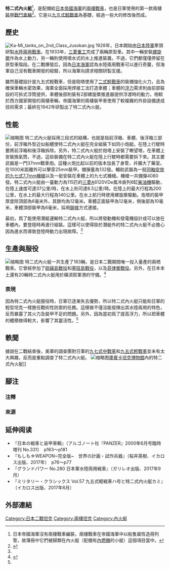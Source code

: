 {{noteTA|G1=军事|G2=单位|G3=地名|G4=人名}}
{{Infobox Weapon
|name=特二式內火艇<br>“カミ”
|image=File:Amph tank (AWM 099057).jpg
|image_size=300px
|caption=1945年11月20日，澳大利亞軍人在[[新不列顛島|新不列顛島]]的[[拉包爾|拉包爾]]測試特二式內火艇
|is_vehicle=yes
|origin= {{flag|Empire of Japan}}
|design_date=1941
|number=183輛<ref name=BIG5>{{Cite Web|url=http://m.qikan.com/ArticleContentNew.aspx?type=2&titleid=tkcl20120709&categorycode=0008||title=水陸坦克}}</ref>
|length=7.42米（去除浮筒則為4.80米）
|width=2.79米
|height=2.34米
|weight=12.3噸（去除浮筒則為9.15噸）
|suspension=曲拐懸掛
|speed=時速37公里（路面）<br>9.5公里（浮渡）
|vehicle_range=320公里（路面）<br>140公里（浮渡）
|primary_armament=[[一式37公厘戰車炮|一式37公厘戰車炮]]<br>備彈132發
|secondary_armament=兩挺[[九七式機槍|九七式7.7mm機槍]]<br>（一挺同軸安放，一挺安裝在車體上）<br>備彈3500-3900發
|armour=6-13毫米
|engine=[[三菱|三菱]]A6120VDe風冷直列6缸[[柴油機|柴油機]]
|engine_power=115匹（86千瓦）
|pw_ratio=
|crew=5-6人
}}

'''特二式內火艇'''<ref group="注">日本帝國海軍沒有兩棲戰車編裝，兩棲戰車在帝國海軍中以船隻屬性造冊列管，故簿冊中它們被歸類在內火艇（配備有[[內燃機|內燃機]]的小艇）這個項目當中。</ref>，是配備給[[日本帝國海軍|日本帝國海軍]]的[[兩棲戰車|兩棲戰車]]，也是日軍使用的第一款兩棲[[裝甲戰鬥車輛|裝甲戰鬥車輛]]<ref>{{cite book | last = Foss | first = Christopher| year = 2003| title = Great Book of Tanks: The World's Most Important Tanks from World War I to the Present Day| url = https://archive.org/details/greatbookoftanks0000mill_r2i7 | publisher = Zenith Press | isbn = 0-7603-1475-6}}</ref>。它是以[[九五式輕戰車|九五式輕戰車]]為基礎，經過一些大的修改後而成。

==歷史==
[[File:Ka-Mi_tanks_on_2nd_Class_Jusokan.jpg|thumb]]
1928年，日本開始由[[日本陸軍|日本陸軍]]牽頭研製[[兩棲車輛|水陸兩用戰車]]。在1933年，[[三菱重工|三菱重工]]完成了兩輛原型車。其中一輛安裝[[螺旋槳|螺旋槳]]作為水上動力，另一輛則使用噴水式的水上推進裝置。不過，它們都僅僅停留在原型車階段。在二戰爆發后，因為[[日本海軍|日本海軍]]認為水陸兩用戰車可以進行奇襲，但海軍自己沒有戰車開發的經驗，所以海軍向{{link-ja|日本帝國陸軍技術本部|陸軍技術本部}}請求相關研製支援。

雖然基礎設計是九五式輕戰車，但是砲塔使用了[[二式輕戰車|二式輕戰車]]的裝備強化火力，且為確保車輛水密效果，海軍全面採用焊接工法打造車體；車體的[[浮力|浮力]]需求則由前部裝設的可拆式浮筒提供，車體後部則裝有2部螺旋槳推進器提供浮渡時的動力，相較於西方國家開發的兩棲車輛，帝國海軍的兩棲裝甲車使用了較複雜的外掛設備達成技術需求；最終在1942年研製出了特二式內火艇。

==性能==
[[File:Ka-Mi_float.JPG|缩略图]]
特二式內火艇採用三段式的結構，也就是指前浮箱、車體、後浮箱三部份，前浮箱外型近似船體使特二式內火艇在完全組裝下如同小炮艇。在陸上行駛時要將前浮箱和後浮箱拆除。另外，特二式內火艇於炮塔上安裝了瞭望塔，在車體上安裝換氣筒，不過，這些裝備在特二式內火艇在陸上行駛時都需要拆下來。其主要武器是一門37mm戰車炮。這種火炮比起以前的版本加長了身管，并擴大了藥室。在1000米距離外可以擊穿25mm裝甲。備彈量為132發。輔助武器為一挺[[九七式機槍|同軸安放的九七式7.7mm機槍]]以及一挺安裝在車體上的九七式機槍。機槍一共備彈4080發。特二式內火艇由一臺動力為115匹的[[三菱|三菱]]A6120VDe風冷直列6缸[[柴油機|柴油機]]驅動，在陸上速度可達37公里/時，在水上則可達8.5公里/時。在陸上的最大行程為200公里，在水上的最大行程為140公里。在水上航行時使用螺旋槳驅動。炮塔的裝甲厚度除頂部為6毫米外，其餘均為12毫米。車體正面裝甲為12毫米，側後部為10毫米，車體頂部裝甲為6毫米，採用[[鉚接|鉚接]]方式連接。

最初，爲了能使用潛艇運輸特二式內火艇，所以將發動機和發電機設計成可以放在車體內，要登陸時再進行組裝。這樣可以使得掛於潛艇外的特二式內火艇不必擔心因為進水而導致登陸時動力出現故障。<ref name=MDC/>

==生產與服役==
[[File:Yokosuka_1st_SNLF_Type_2_Ka-Mis_on_Saipan.JPG|缩略图]]
特二式內火艇一共生產了183輛，是日本二戰期間唯一投入量產的兩栖戰車。它曾經參加了[[硫磺島戰役|硫磺島戰役]]和[[塞班島戰役|塞班島戰役]]，以及[[菲律賓戰役|菲律賓戰役]]。另外，在日本本土還有20輛特二式內火艇用於橫須賀軍港的守備。<ref name=MDC>{{Cite web|url=http://www.mdc.idv.tw/pwm/wetanktoku2shiki.htm|title=日本海軍  特二式內火艇|access-date=2014-03-09|archive-date=2005-03-19|archive-url=https://web.archive.org/web/20050319234953/http://mdc.idv.tw/pwm/wetanktoku2shiki.htm|dead-url=no}}</ref>

===表現===
因為特二式內火艇服役時，日軍已逐漸失去優勢，所以特二式內火艇只能和日軍的輕型坦克一樣擔任戰術性防禦的任務。這樣做不僅沒能發揮出其水陸兩用的特色，反而暴露了其火力及裝甲不足的問題。另外，因為當初爲了提高浮力，所以把車體的體積做得較大，影響了其靈活性。<ref name=MDC/>

==軼聞==
據說在二戰結束後，美軍的調查團對日軍的[[九七式中戰車|九七式中戰車]]和[[九五式輕戰車|九五式輕戰車]]並未有太大興趣，反而是重點調查了特二式內火艇。
[[File:特二式内火艇_カミ車.jpg|缩略图]][[庫賓卡坦克博物館|庫賓卡坦克博物館]]內的特二式內火艇]]

==腳注==
===注釋===
{{reflist|group=注}}
===來源===
{{reflist}}

== 延伸阅读 ==
*『日本の戦車と装甲車輌』（アルゴノート社『PANZER』2000年6月号臨時増刊 No.331）　p163～p181
*『もしも☆WEAPON~完全版~　世界の計画・試作兵器』（桜井英樹、イカロス出版、2017年）　p76～p77
*『グランドパワー No.280 日本軍水陸両用戦車』（ガリレオ出版、2017年9月）
*『ミリタリー・クラシックス Vol.57 九五式軽戦車ハ号と特二式内火艇カミ』（イカロス出版、2017年6月）

==外部連結==
{{Commonscat|Type 2 Ka-Mi|特二式内火艇}}
{{戰車主題}}
{{WWIIJapaneseAFVs}}

[[Category:日本二戰坦克|Category:日本二戰坦克]]
[[Category:兩棲坦克|Category:兩棲坦克]]
[[Category:內火艇|Category:內火艇]]
